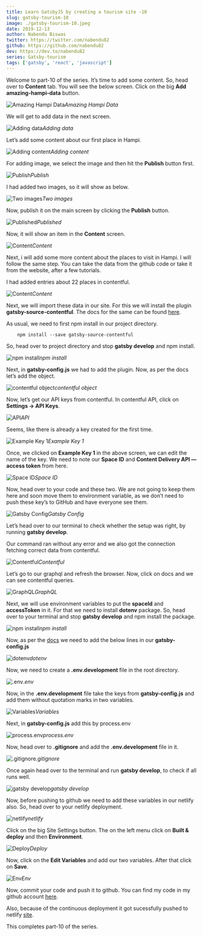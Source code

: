 ```yaml
---
title: Learn GatsbyJS by creating a tourism site -10
slug: gatsby-tourism-10
image: ./gatsby-tourism-10.jpeg
date: 2019-12-13
author: Nabendu Biswas
twitter: https://twitter.com/nabendu82
github: https://github.com/nabendu82
dev: https://dev.to/nabendu82
series: Gatsby-tourism
tags: ['gatsby', 'react', 'javascript']
---
```


Welcome to part-10 of the series. It’s time to add some content. So, head over to **Content** tab. You will see the below screen. Click on the big **Add amazing-hampi-data** button.

![Amazing Hampi Data](https://ik.imagekit.io/thewebdev/GatsbyTourism/10/1__b4tlfsA7.png)*Amazing Hampi Data*

We will get to add data in the next screen.

![Adding data](https://ik.imagekit.io/thewebdev/GatsbyTourism/10/2_FXcWIWaPzN.png)*Adding data*

Let’s add some content about our first place in Hampi.

![Adding content](https://ik.imagekit.io/thewebdev/GatsbyTourism/10/3_MoEmAWfGQK.png)*Adding content*

For adding image, we select the image and then hit the **Publish** button first.

![Publish](https://ik.imagekit.io/thewebdev/GatsbyTourism/10/4_NKOAyLDhTk.png)*Publish*

I had added two images, so it will show as below.

![Two images](https://ik.imagekit.io/thewebdev/GatsbyTourism/10/5_1Xc84BtTrL.png)*Two images*

Now, publish it on the main screen by clicking the **Publish** button.

![Published](https://ik.imagekit.io/thewebdev/GatsbyTourism/10/6_r8RHjijQMR.png)*Published*

Now, it will show an item in the **Content** screen.

![Content](https://ik.imagekit.io/thewebdev/GatsbyTourism/10/7_5QGKi8Pc0B.png)*Content*

Next, i will add some more content about the places to visit in Hampi. I will follow the same step. You can take the data from the github code or take it from the website, after a few tutorials.

I had added entries about 22 places in contentful.

![Content](https://ik.imagekit.io/thewebdev/GatsbyTourism/10/8_g0ZCXe1PX4.png)*Content*

Next, we will import these data in our site. For this we will install the plugin **gatsby-source-contentful**. The docs for the same can be found [here](https://www.gatsbyjs.org/packages/gatsby-source-contentful/).

As usual, we need to first npm install in our project directory.

<div className={styles.code__block}>

```
    npm install --save gatsby-source-contentful
```

</div>

So, head over to project directory and stop **gatsby develop** and npm install.

![npm install](https://ik.imagekit.io/thewebdev/GatsbyTourism/10/9_3Ep2hZqdS.png)*npm install*

Next, in **gatsby-config.js** we had to add the plugin. Now, as per the docs let’s add the object.

![contentful object](https://ik.imagekit.io/thewebdev/GatsbyTourism/10/10_oH-GBcgku.png)*contentful object*

Now, let’s get our API keys from contentful. In contentful API, click on **Settings -> API Keys**.

![API](https://ik.imagekit.io/thewebdev/GatsbyTourism/10/11_1zs7Ne6gyx.png)*API*

Seems, like there is already a key created for the first time.

![Example Key 1](https://ik.imagekit.io/thewebdev/GatsbyTourism/10/12_166sbMo6s.png)*Example Key 1*

Once, we clicked on **Example Key 1** in the above screen, we can edit the name of the key. We need to note our **Space ID** and **Content Delivery API — access token** from here.

![Space ID](https://ik.imagekit.io/thewebdev/GatsbyTourism/10/13_f1RMM8IgPs.png)*Space ID*

Now, head over to your code and these two. We are not going to keep them here and soon move them to environment variable, as we don’t need to push these key’s to GitHub and have everyone see them.

![Gatsby Config](https://ik.imagekit.io/thewebdev/GatsbyTourism/10/14_GoToao7PwC.png)*Gatsby Config*

Let’s head over to our terminal to check whether the setup was right, by running **gatsby develop**.

Our command ran without any error and we also got the connection fetching correct data from contentful.

![Contentful](https://ik.imagekit.io/thewebdev/GatsbyTourism/10/15_0RbhOP8E3.png)*Contentful*

Let’s go to our graphql and refresh the browser. Now, click on docs and we can see contentful queries.

![GraphQL](https://ik.imagekit.io/thewebdev/GatsbyTourism/10/16_7G66KdMiO5.png)*GraphQL*

Next, we will use environment variables to put the **spaceId** and **accessToken** in it. For that we need to install **dotenv** package. So, head over to your terminal and stop **gatsby develop** and npm install the package.

![npm install](https://ik.imagekit.io/thewebdev/GatsbyTourism/10/17_p-EQbfmibU.png)*npm install*

Now, as per the [docs](https://www.gatsbyjs.org/docs/environment-variables/) we need to add the below lines in our **gatsby-config.js**

![dotenv](https://ik.imagekit.io/thewebdev/GatsbyTourism/10/18_WUQR_m0I9.png)*dotenv*

Now, we need to create a **.env.development** file in the root directory.

![.env](https://ik.imagekit.io/thewebdev/GatsbyTourism/10/19_A5y3922mod.png)*.env*

Now, in the **.env.development** file take the keys from **gatsby-config.js** and add them without quotation marks in two variables.

![Variables](https://ik.imagekit.io/thewebdev/GatsbyTourism/10/20_eMlGg5cp0.png)*Variables*

Next, in **gatsby-config.js** add this by process.env

![process.env](https://ik.imagekit.io/thewebdev/GatsbyTourism/10/21_34kkC_7cNS.png)*process.env*

Now, head over to **.gitignore** and add the **.env.development** file in it.

![.gitignore](https://ik.imagekit.io/thewebdev/GatsbyTourism/10/22_Ugrj5tUkXI.png)*.gitignore*

Once again head over to the terminal and run **gatsby develop**, to check if all runs well.

![gatsby develop](https://ik.imagekit.io/thewebdev/GatsbyTourism/10/22-1_2A0qmpD5A.png)*gatsby develop*

Now, before pushing to github we need to add these variables in our netlify also. So, head over to your netlify deployment.

![netlify](https://ik.imagekit.io/thewebdev/GatsbyTourism/10/23_adCGC2tYEU.png)*netlify*

Click on the big Site Settings button. The on the left menu click on **Built & deploy** and then **Environment**.

![Deploy](https://ik.imagekit.io/thewebdev/GatsbyTourism/10/24_-rzbv6Co5u.png)*Deploy*

Now, click on the **Edit Variables** and add our two variables. After that click on **Save**.

![Env](https://ik.imagekit.io/thewebdev/GatsbyTourism/10/25_py0yoLeOs.png)*Env*

Now, commit your code and push it to github. You can find my code in my github account [here](https://github.com/nabendu82/gatsbyTourism).

Also, because of the continuous deployment it got sucessfully pushed to netlify [site](https://amazinghampi.netlify.com/).

This completes part-10 of the series.

